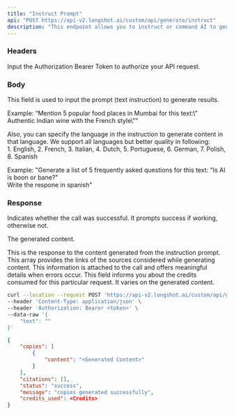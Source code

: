 ```yaml
---
title: "Instruct Prompt"
api: "POST https://api-v2.longshot.ai/custom/api/generate/instruct"
description: "This endpoint allows you to instruct or command AI to generate content based on your prompt. Add escape sequences in the text wherever necessary."
---
```


### Headers

<ParamField header="Authorization" type="string" placeholder="Bearer <Secret Token>" required>
  Input the Authorization Bearer Token to authorize your API request.
</ParamField>

### Body

<ParamField body="text" type="string" required>
  This field is used to input the prompt (text instruction) to generate results.
  
  Example: 
  “Mention 5 popular food places in Mumbai for this text:\” Authentic Indian wine with the French style\””
  
  Also, you can specify the language in the instruction to generate content in that language. We support all languages but better quality in following:  
    1. English,
    2. French,
    3. Italian,
    4. Dutch,
    5. Portuguese,
    6. German,
    7. Polish,
    8. Spanish
  
  Example:
  "Generate a list of 5 frequently asked questions for this text: "Is AI is boon or bane?"  
   Write the respone in spanish"
</ParamField>

### Response

<ResponseField name="status" type="string">
  Indicates whether the call was successful. It prompts success if working, otherwise not.
</ResponseField>

<ResponseField name="copies" type="object">

The generated content.

<Expandable title="Toggle object">

<ResponseField name="content" type="string">
  This is the response to the content generated from the instruction prompt.
</ResponseField>

</Expandable>

</ResponseField>

<ResponseField name="citations" type="string">
  This array provides the links of the sources considered while generating content.
</ResponseField>

<ResponseField name="message" type="string">
  This information is attached to the call and offers meaningful details when errors occur.
</ResponseField>

<ResponseField name="credits_used" type="number">
  This field informs you about the credits consumed for this particular request. It varies on the generated content.
</ResponseField>

<RequestExample>

```bash Example Request
curl --location --request POST 'https://api-v2.longshot.ai/custom/api/generate/instruct' \
--header 'Content-Type: application/json' \
--header 'Authorization: Bearer <token>' \
--data-raw '{
    "text": ""
}'
```

</RequestExample>

<ResponseExample>

```json Response
{
	"copies": [
		{
			"content": "<Generated Content>"
		}
	],
	"citations": [],
	"status": "success",
	"message": "copies generated successfully",
	"credits_used": <Credits>
}
```

</ResponseExample>
